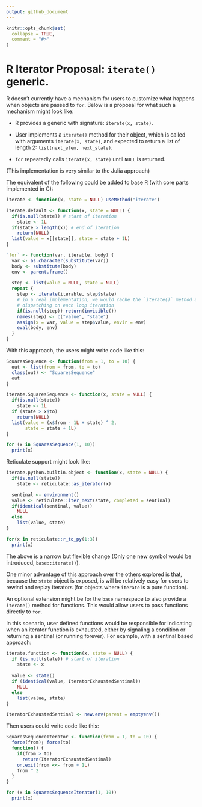 ```yaml
---
output: github_document
---
```


<!-- README.md is generated from README.Rmd. Please edit that file -->

```r
knitr::opts_chunk$set(
  collapse = TRUE,
  comment = "#>"
)
```

# R Iterator Proposal: `iterate()` generic.

R doesn't currently have a mechanism for users to customize what happens
when objects are passed to `for`. Below is a proposal for what such a
mechanism might look like:

-   R provides a generic with signature: `iterate(x, state)`.

-   User implements a `iterate()` method for their object, which is
    called with arguments `iterate(x, state)`, and expected to return a
    list of length 2: `list(next_elem, next_state)`.

-   `for` repeatedly calls `iterate(x, state)` until `NULL` is returned.

(This implementation is very similar to the Julia approach)

The equivalent of the following could be added to base R (with core
parts implemented in C):

```r
iterate <- function(x, state = NULL) UseMethod("iterate")

iterate.default <- function(x, state = NULL) {
  if(is.null(state)) # start of iteration
    state <- 1L
  if(state > length(x)) # end of iteration
    return(NULL) 
  list(value = x[[state]], state = state + 1L)
}

`for` <- function(var, iterable, body) {
  var <- as.character(substitute(var))
  body <- substitute(body)
  env <- parent.frame()
  
  step <- list(value = NULL, state = NULL)
  repeat {
    step <- iterate(iterable, step$state) 
    # in a real implementation, we would cache the `iterate()` method and avoid
    # dispatching on each loop iteration
    if(is.null(step)) return(invisible())
    names(step) <- c("value", "state")
    assign(x = var, value = step$value, envir = env)
    eval(body, env)
  }
}
```

With this approach, the users might write code like this:

```r
SquaresSequence <- function(from = 1, to = 10) {
  out <- list(from = from, to = to)
  class(out) <- "SquaresSequence"
  out
}

iterate.SquaresSequence <- function(x, state = NULL) {
  if(is.null(state))
    state <- 1L
  if (state > x$to)
    return(NULL)
  list(value = (x$from - 1L + state) ^ 2, 
       state = state + 1L)
}

for (x in SquaresSequence(1, 10))
  print(x)
```

Reticulate support might look like:

```r
iterate.python.builtin.object <- function(x, state = NULL) {
  if(is.null(state))
    state <- reticulate::as_iterator(x)

  sentinal <- environment()
  value <- reticulate::iter_next(state, completed = sentinal)
  if(identical(sentinal, value))
    NULL
  else
    list(value, state)
}

for(x in reticulate::r_to_py(1:3))
  print(x)
```

The above is a narrow but flexible change (Only one new symbol would be
introduced, `base::iterate()`).

One minor advantage of this approach over the others explored is that,
because the `state` object is exposed, is will be relatively easy for
users to rewind and replay iterators (for objects where `iterate` is a
pure function).

An optional extension might be for the `base` namespace to also provide
a `iterate()` method for functions. This would allow users to pass
functions directly to `for`.

In this scenario, user defined functions would be responsible for
indicating when an iterator function is exhausted, either by signaling a
condition or returning a sentinal (or running forever). For example,
with a sentinal based approach:

```r
iterate.function <- function(x, state = NULL) {
  if (is.null(state)) # start of iteration
    state <- x
  
  value <- state()
  if (identical(value, IteratorExhaustedSentinal))
    NULL
  else
    list(value, state)
}

IteratorExhaustedSentinal <- new.env(parent = emptyenv())
```

Then users could write code like this:

```r
SquaresSequenceIterator <- function(from = 1, to = 10) {
  force(from); force(to)
  function() {
    if(from > to)
      return(IteratorExhaustedSentinal)
    on.exit(from <<- from + 1L)
    from ^ 2
  }
}

for (x in SquaresSequenceIterator(1, 10))
  print(x)
```
